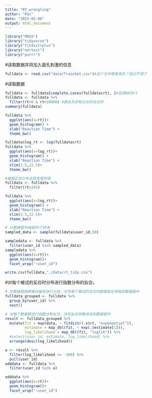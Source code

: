 ```yaml
---
title: "RT_wrangling"
author: "Pac"
date: "2023-03-06"
output: html_document
---
```


```r
library("MASS")
library("tidyverse")
library("fitdistrplus")
library("nortest")
library("purrr")
```

#读取数据并将加入面孔刺激的信息
```r
fulldata <- read.csv("data/TrainSet.csv")#这个文件哪里来的？我记不得了

```

#读取数据
```r
fulldata <- fulldata[complete.cases(fulldata$rt), ]#去除NA的rt
fulldata <- fulldata %>% 
  filter(rt>0 & rt<10000) #删去负的和过长的反应时
summary(fulldata)
```

```r
fulldata %>% 
  ggplot(aes(x=rt))+
  geom_histogram() +
  xlab("Reaction Time") +
  theme_bw()
```

```r
fulldata$log_rt <- log(fulldata$rt)
fulldata %>% 
  ggplot(aes(x=log_rt))+
  geom_histogram() +
  xlab("Reaction Time") +
  xlim(2.5,12.5)+
  theme_bw()
```

```r
#根据正态分布去除末尾的值
fulldata <- fulldata %>% 
  filter(rt>245)

fulldata %>% 
  ggplot(aes(x=log_rt))+
  geom_histogram() +
  xlab("Reaction Time") +
  xlim(2.5,12.5)+
  theme_bw()
```

```r
# 从数据框中抽取50个样本
sampled_data <- sample(fulldata$user_id,50)

sampledata <- fulldata %>% 
  filter(user_id %in% sampled_data)
sampledata %>% 
  ggplot(aes(x=rt))+
  geom_histogram()+
  facet_wrap("~user_id")
```

```r
write.csv(fulldata,"./data/rt_tidy.csv")
```

#对每个被试的反应时分布进行指数分布的拟合。
```r
# 将数据框按照被试编号进行分组，并将每个被试的反应时数据放在单独的数据框中
fulldata_grouped <- fulldata %>% 
  group_by(user_id) %>% 
  nest()

# 对每个数据框进行指数分布拟合，并将拟合参数添加到数据框中
result <- fulldata_grouped %>%
  mutate(fit = map(data, ~ fitdistr(.x$rt, "exponential")), 
         estimate = map_dbl(fit, ~ exp(.$estimate[1])), 
         log_likelihood = map_dbl(fit, "loglik")) %>%
  #select(user_id, estimate, log_likelihood) %>%
  arrange(desc(log_likelihood))
```

```r
a <- result %>% 
  filter(log_likelihood <= -300) %>% 
  pull(user_id)
odddata <- fulldata %>% 
  filter(user_id %in% a)

odddata %>% 
  ggplot(aes(x=rt))+
  geom_histogram()+
  facet_wrap("~user_id")
```













